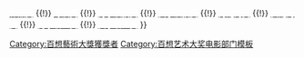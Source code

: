{{navbox
|name   =百想藝術大獎電影部門男新人演技獎
|title  = [[百想藝術大獎|<span style="color: white ">百想藝術大獎</span>]]電影部門男子新人獎
|bodyclass = hlist
|titlestyle = background: #2A0066; color:white;
|groupstyle = background: #2A0066; color:white;

|group1 = 1960年代
|list1 =
* 1965 金石江
* 1966 -
* 1967 -
* 1968 {{link-ko|吳英一|오영일 (배우)}}
* 1969 -

|group2 = 1970年代
|list2 = 
* 1970 {{link-ko|金熙羅|김희라}}
* 1971 {{link-ko|河明中|하명중}}
* 1972 {{link-ko|申永一|신영일 (배우)}}
* 1973 {{lk|朴志焄 (演員)|박지훈 (배우)|朴志焄}}
* 1974 -
* 1975 {{lk|柳永國|유영국 (배우)}}、{{link-ko|金秋練|김추련}}
* 1976 {{lk|閔哲|민철}}
* 1977 {{link-ko|秦裕榮|진유영}}
* 1978 {{link-ko|金興基|김흥기}}
* 1979 -

|group3 = 1980年代
|list3 =
* 1980 -
* 1981 {{link-ko|金成讚|김성찬 (배우)}}
* 1982 {{link-ko|李永鎬|이영호 (배우)}}
* 1983 -
* 1984 {{link-ko|金秀哲|김수철 (가수)}}
* 1985 {{link-ko|康石雨|강석우}}
* 1986 {{link-ko|林成敏 (1956年)|임성민 (1956년)|林成敏}}
* 1987 [[朴重勳|-{朴}-重勳]]
* 1988 {{lk|閔圭|민규 (배우)}}
* 1989 [[崔民秀]]

|group4 = 1990年代
|list4 =
* 1990 {{link-ko|金甫城|김보성 (배우)}}
* 1991 {{link-ko|文盛瑾|문성근}}
* 1992 {{link-ko|李日載|이일재}}
* 1993 [[曹在顯]]
* 1994 [[金炳世]]
* 1995 [[李政宰]]
* 1996 [[韓石圭]]
* 1997 [[朴新陽]]
* 1998 [[任昌丁]]
* 1999 [[李成宰]]

|group5 = 2000年代
|list5 =
* 2000 [[薛耿求]]
* 2001 {{link-ko|呂賢秀|여현수}}
* 2002 {{link-ko|鄭雲澤|정운택}}
* 2003 [[權相佑]]
* 2004 [[裴勇浚]]
* 2005 [[尹啟相]]
* 2006 [[李準基]]
* 2007 [[鄭智薰]]
* 2008 [[張根碩]]
* 2009 [[蘇志燮]]

|group6 = 2010年代
|list6 =
* 2010 [[李民基]]
* 2011 [[T.O.P.|崔勝鉉]]
* 2012 [[金成均]]
* 2013 {{link-ko|池大韓|지대한 (2001년)}}
* 2014 [[金秀賢 (男演員)|金秀賢]]
* 2015 [[朴有天]]
* 2016 [[朴正民]]
* 2017 [[柳俊烈]]
* 2018 [[具教煥]]
* 2019 [[金英光]]

|group7 = 2020年代
|list7 =
* 2020 [[朴明勳]]
* 2021 [[洪慶 (演員)|洪慶]]
* 2022 [[李洪耐]]

|belowstyle = background: #2A0066
|below = <span style="font-size:smaller;">[[Template:百想藝術大獎電影部門大獎|<span style="color:#FFFFFF">大獎</span>]] {{!}} [[Template:百想藝術大獎電影部門作品獎|<span style="color:#FFFFFF">作品獎</span>]] {{!}} [[Template:百想藝術大獎電影部門導演獎|<span style="color:#FFFFFF">導演獎</span>]] {{!}} [[Template:百想藝術大獎電影部門最佳演技男演員|<span style="color:#FFFFFF">男子演技獎</span>]] {{!}} [[Template:百想藝術大獎電影部門最佳演技女演員|<span style="color:#FFFFFF">女子演技獎</span>]] {{!}} [[Template:百想藝術大獎電影部門男配角獎|<span style="color:#FFFFFF">男配角獎</span>]] {{!}} [[Template:百想藝術大獎電影部門女配角獎|<span style="color:#FFFFFF">女配角獎</span>]] {{!}} [[Template:百想藝術大獎電影部門男新人演技獎|<span style="color:#FFFFFF">男子新人獎</span>]] {{!}} [[Template:百想藝術大獎電影部門女新人演技獎|<span style="color:#FFFFFF">女子新人獎</span>]] </span>
}}<includeonly>[[Category:百想藝術大獎獲獎者]]</includeonly><noinclude>
[[Category:百想艺术大奖电影部门模板‎]]
</noinclude>